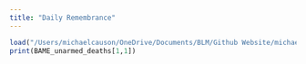 ```yaml
---
title: "Daily Remembrance"
---
```


```r
load("/Users/michaelcauson/OneDrive/Documents/BLM/Github Website/michaelcauson98.github.io/BAME_unarmed_deaths.Rda")
print(BAME_unarmed_deaths[1,1])
```